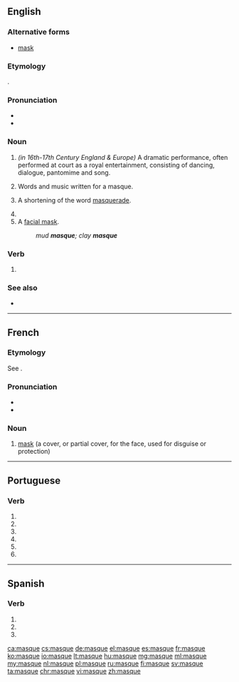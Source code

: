 ==English==
{{wikipedia}}

===Alternative forms===
* [[mask]]

===Etymology===
{{borrowing|fr|masque}}.

===Pronunciation===
* {{IPA|/mæsk/|mɑːsk/}}
* {{rhymes|æsk|lang=en}}

===Noun===
{{en-noun}}

# {{context|archaic|lang=en}} ''(in 16th-17th Century England & Europe)'' A dramatic performance, often performed at court as a royal entertainment, consisting of dancing, dialogue, pantomime and song.
# {{context|archaic|lang=en}} Words and music written for a masque.
# {{context|archaic|lang=en}} A shortening of the word [[masquerade]].
# {{archaic form of|mask}}
# A [[facial mask]].
#: ''mud '''masque'''; clay '''masque'''''

===Verb===
{{en-verb|masqu|ing}}

# {{archaic form of|mask}}

===See also===
* {{pedialite}}

----

==French==

===Etymology===
See {{term|mask|lang=en}}.

===Pronunciation===
* {{IPA|/mask/|lang=fr}}
* {{audio|Fr-masque.ogg|Audio|lang=fr}}

===Noun===
{{fr-noun|m}}

# [[mask]] (a cover, or partial cover, for the face, used for disguise or protection)

----

==Portuguese==

===Verb===
{{pt-verb-form}}

# {{pt-verb form of|mascar|ar|subjunctive|present|singular|first}}
# {{pt-verb form of|mascar|ar|subjunctive|present|singular|third}}
# {{pt-verb form of|mascar|ar|imperative|affirmative|singular|first|}}
# {{pt-verb form of|mascar|ar|imperative|affirmative|singular|third|}}
# {{pt-verb form of|mascar|ar|imperative|negative|singular|first|}}
# {{pt-verb form of|mascar|ar|imperative|negative|singular|third|}}

----

==Spanish==

===Verb===
{{es-verb-form|mascar}}

# {{es-verb form of|ending=ar|mood=subjunctive|tense=present|pers=1|number=singular|mascar}}
# {{es-verb form of|ending=ar|mood=subjunctive|tense=present|pers=2|formal=yes|number=singular|mascar}}
# {{es-verb form of|ending=ar|mood=subjunctive|tense=present|pers=3|number=singular|mascar}}

[[ca:masque]]
[[cs:masque]]
[[de:masque]]
[[el:masque]]
[[es:masque]]
[[fr:masque]]
[[ko:masque]]
[[io:masque]]
[[lt:masque]]
[[hu:masque]]
[[mg:masque]]
[[ml:masque]]
[[my:masque]]
[[nl:masque]]
[[pl:masque]]
[[ru:masque]]
[[fi:masque]]
[[sv:masque]]
[[ta:masque]]
[[chr:masque]]
[[vi:masque]]
[[zh:masque]]